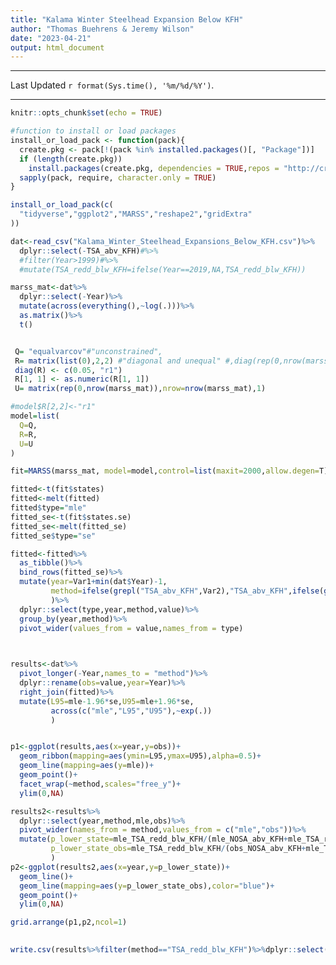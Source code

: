 ---
title: "Kalama Winter Steelhead Expansion Below KFH"
author: "Thomas Buehrens & Jeremy Wilson"
date: "2023-04-21"
output: html_document
---
<script>
   $(document).ready(function() {
     $head = $('#header');
     $head.prepend('<img src=\"https://privatelands.wdfw.wa.gov/wdfwlogo_clrnotxt.png"\" style=\"float: right;width: 150px;\"/>')
   });
</script>

***

Last Updated `r format(Sys.time(), '%m/%d/%Y')`.

***


```{r setup, include=FALSE}
knitr::opts_chunk$set(echo = TRUE)

#function to install or load packages
install_or_load_pack <- function(pack){
  create.pkg <- pack[!(pack %in% installed.packages()[, "Package"])]
  if (length(create.pkg))
    install.packages(create.pkg, dependencies = TRUE,repos = "http://cran.us.r-project.org")
  sapply(pack, require, character.only = TRUE)
}

install_or_load_pack(c(
  "tidyverse","ggplot2","MARSS","reshape2","gridExtra"
))
```

```{r  message = FALSE, warning = FALSE,results = "hide"}
dat<-read_csv("Kalama_Winter_Steelhead_Expansions_Below_KFH.csv")%>%
  dplyr::select(-TSA_abv_KFH)#%>%
  #filter(Year>1999)#%>%
  #mutate(TSA_redd_blw_KFH=ifelse(Year==2019,NA,TSA_redd_blw_KFH))

marss_mat<-dat%>%
  dplyr::select(-Year)%>%
  mutate(across(everything(),~log(.)))%>%
  as.matrix()%>%
  t()


 Q= "equalvarcov"#"unconstrained",
 R= matrix(list(0),2,2) #"diagonal and unequal" #,diag(rep(0,nrow(marss_mat))),#"diagonal and equal","diagonal and unequal",
 diag(R) <- c(0.05, "r1")
 R[1, 1] <- as.numeric(R[1, 1])
 U= matrix(rep(0,nrow(marss_mat)),nrow=nrow(marss_mat),1)

#model$R[2,2]<-"r1"
model=list(
  Q=Q,
  R=R,
  U=U
)

fit=MARSS(marss_mat, model=model,control=list(maxit=2000,allow.degen=T))

fitted<-t(fit$states)
fitted<-melt(fitted)
fitted$type="mle"
fitted_se<-t(fit$states.se)
fitted_se<-melt(fitted_se)
fitted_se$type="se"

fitted<-fitted%>%
  as_tibble()%>%
  bind_rows(fitted_se)%>%
  mutate(year=Var1+min(dat$Year)-1,
         method=ifelse(grepl("TSA_abv_KFH",Var2),"TSA_abv_KFH",ifelse(grepl("TSA_redd_blw_KFH",Var2),"TSA_redd_blw_KFH","NOSA_abv_KFH"))
         )%>%
  dplyr::select(type,year,method,value)%>%
  group_by(year,method)%>%
  pivot_wider(values_from = value,names_from = type)
  


results<-dat%>%
  pivot_longer(-Year,names_to = "method")%>%
  dplyr::rename(obs=value,year=Year)%>%
  right_join(fitted)%>%
  mutate(L95=mle-1.96*se,U95=mle+1.96*se,
         across(c("mle","L95","U95"),~exp(.))
         )


p1<-ggplot(results,aes(x=year,y=obs))+
  geom_ribbon(mapping=aes(ymin=L95,ymax=U95),alpha=0.5)+
  geom_line(mapping=aes(y=mle))+
  geom_point()+
  facet_wrap(~method,scales="free_y")+
  ylim(0,NA)

results2<-results%>%
  dplyr::select(year,method,mle,obs)%>%
  pivot_wider(names_from = method,values_from = c("mle","obs"))%>%
  mutate(p_lower_state=mle_TSA_redd_blw_KFH/(mle_NOSA_abv_KFH+mle_TSA_redd_blw_KFH),
         p_lower_state_obs=mle_TSA_redd_blw_KFH/(obs_NOSA_abv_KFH+mle_TSA_redd_blw_KFH)
         )
p2<-ggplot(results2,aes(x=year,y=p_lower_state))+
  geom_line()+
  geom_line(mapping=aes(y=p_lower_state_obs),color="blue")+
  geom_point()+
  ylim(0,NA)

grid.arrange(p1,p2,ncol=1)
  

write.csv(results%>%filter(method=="TSA_redd_blw_KFH")%>%dplyr::select(-se),"Results_Kalama_Winter_Steelhead_Expansions_Below_KFH.csv",row.names = F)
```